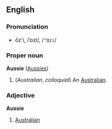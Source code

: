 ==English==
===Pronunciation===
*ŏz'i, /ˈɒzi/, /<tt>"Qzi</tt>/

===Proper noun===
'''Aussie''' ([[Aussies]])

#(''Australian'', ''colloquial'') An [[Australian]].

===Adjective===
'''Aussie'''

# [[Australian]]